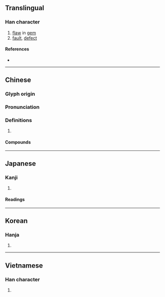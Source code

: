 {{character info/new}}
==Translingual==

===Han character===
{{Han char|rn=96|rad=玉|as=09|sn=13|four=17147|canj=MGRSE|ids=⿰王叚}}

# [[flaw]] in [[gem]]
# [[fault]], [[defect]]

====References====
* {{Han ref|kx=0737.180|dkj=21120|dj=1148.180|hdz=21128.140|uh=7455|ud=29781|bh=B7E5|bd=47077}}

----

==Chinese==
{{zh-forms}}

===Glyph origin===
{{Han etym}}

===Pronunciation===
{{zh-pron
|m=xiá
|c=haa4
|h=pfs=
|md=
|mn=hâ
|w=
|mc=y
|oc=y
|cat=n
}}

===Definitions===
{{zh-hanzi}}

# {{rfdef|lang=zh}}

====Compounds====
{{zh-der|尋瑕索瘢|吹毛求瑕|吹毛取瑕|瑕釁|瑕瑜互見|滌瑕|抵瑕蹈隙|潔白無瑕|掩瑕藏疾|指瑕造隙|瑕玷|棄瑕錄用|捐忿與瑕|白璧微瑕|抉瑕擿釁|無瑕可擊|滌瑕蕩垢|瑕疵|疵瑕|瑕不掩瑜|白璧無瑕|抉瑕掩瑜|白璧之瑕|白玉有瑕|瑜不掩瑕|瑕謫|瑕瑜|白玉微瑕|無瑕|滌瑕蕩穢|棄瑕取用|洗垢匿瑕|白玉無瑕|指瑕|滌穢蕩瑕|赤瑕|美玉無瑕|蕩瑕滌穢}}

----

==Japanese==

===Kanji===
{{ja-kanji|grade=|rs=玉09}}

# {{defn|lang=ja|sort=玉09}}

====Readings====
{{ja-readings
|on=か
|kun=きず-, なんぞ
|nanori=
}}

----

==Korean==

===Hanja===
{{ko-hanja|hangeul=하|eumhun=|rv=ha|mr=ha|y=ha}}

# {{defn|lang=ko|sort=玉09}}

----

==Vietnamese==

===Han character===
{{vi-hantu|[[hà]]|rs=玉09}}

# {{defn|lang=vi|sort=玉09}}